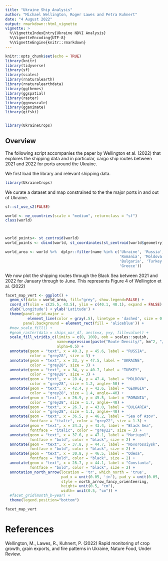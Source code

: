 ```yaml
---
title: "Ukraine Ship Analysis"
author: "Michael Wellington, Roger Lawes and Petra Kuhnert"
date: "4 August 2022"
output: rmarkdown::html_vignette
vignette: >
  %\VignetteIndexEntry{Ukraine NDVI Analysis}
  %\VignetteEncoding{UTF-8}
  %\VignetteEngine{knitr::rmarkdown}
---
```



```r
knitr::opts_chunk$set(echo = TRUE)
library(knitr)
library(tidyverse)
library(sf)
library(scales)
library(rnaturalearth)
library(rnaturalearthdata)
library(ggthemes)
library(ggspatial)
library(raster)
library(ggnewscale)
library(gganimate)
library(gifski)


library(UkraineCrops)


```

## Overview
The following script accompanies the paper by Wellington et al. (2022) that explores the shipping data and in particular, cargo ship routes between 2021 and 2022 for ports around the Ukraine.  

We first load the library and relevant shipping data.
```r

library(UkraineCrops)

```
We curate a dataset and map constrained to the the major ports in and out of Ukraine.


```r
sf::sf_use_s2(FALSE)

world <- ne_countries(scale = "medium", returnclass = "sf")
class(world)



world_points<- st_centroid(world)
world_points <- cbind(world, st_coordinates(st_centroid(world$geometry)))

world_area <- world %>%  dplyr::filter(name %in% c('Ukraine', 'Russia',
                                                   'Romania', 'Moldova',
                                                   'Bulgaria', 'Turkey', 'Georgia',
                                                   'Greece'))
```


We now plot the shipping routes through the Black Sea between 2021 and 2022 for January through to June. This represents Figure 4 of Wellington et al. (2022)

```r

facet_map_vert <- ggplot() + 
  geom_sf(data = world_area, fill="grey", show.legend=FALSE) + 
  coord_sf(xlim = c(25.5, 43.5), ylim = c(40.1, 48.1), expand = FALSE) + 
  xlab('Longitude') + ylab('Latitude') + 
  theme(panel.grid.major = 
          element_line(color = gray(.5), linetype = 'dashed', size = 0.5),
        panel.background = element_rect(fill = 'aliceblue')) +
  #new_scale_fill() +
  #geom_raster(data = ships_war_df, aes(x=x, y=y, fill=value)) +
  scale_fill_viridis_c(limits = c(0, 100), oob = scales::squish, 
                       name=expression(paste("Route Density/", km^2, "/month")),
                       alpha=0.5) +
  annotate(geom = "text", x = 40.3, y = 45.6, label = "RUSSIA", 
           color = "grey28", size = 3) +
  annotate(geom = "text", x = 33, y = 47.5, label = "UKRAINE", 
           color = "grey28", size = 3) +
  annotate(geom = "text", x = 34, y = 40.7, label = "TURKEY", 
           color = "grey28", size = 3) +
  annotate(geom = "text", x = 28.4, y = 47.4, label = "MOLDOVA", 
           color = "grey28", size = 1.2, angle=-50) +
  annotate(geom = "text", x = 42.4, y = 42.6, label = "GEORGIA", 
           color = "grey28", size = 1.4, angle=-40) +
  annotate(geom = "text", x = 26.9, y = 45.5, label = "ROMANIA", 
           color = "grey28", size = 1.7, angle=-40) +
  annotate(geom = "text", x = 26.7, y = 43.0, label = "BULGARIA", 
           color = "grey28", size = 1.1, angle=-40) +
  annotate(geom = "text", x = 36.5, y = 46.2, label = "Sea of Azov", 
           fontface = "italic", color = "grey22", size = 1.3) +
  annotate(geom = "text", x = 34.3, y = 43.4, label = "Black Sea", 
           fontface = "italic", color = "grey22", size = 3) +
  annotate(geom = "text", x = 37.6, y = 47.1, label = "Mariupol", 
           fontface = "bold", color = "black", size = 2) +
  annotate(geom = "text", x = 37.8, y = 44.7, label = "Novorossiysk", 
           fontface = "bold", color = "black", size = 2) +
  annotate(geom = "text", x = 30.8, y = 46.5, label = "Odesa", 
           fontface = "bold", color = "black", size = 2) +
  annotate(geom = "text", x = 28.7, y = 44.1, label = "Constanta", 
           fontface = "bold", color = "black", size = 2) +
  annotation_north_arrow(location = 'tr', which_north = 'true',
                         pad_x = unit(0.05, 'in'), pad_y = unit(0.05, 'in'), 
                         style = north_arrow_fancy_orienteering,
                         height= unit(0.5, "cm"),
                         width= unit(0.5, "cm")) + 
  #facet_grid(month_b~year) +
  theme(legend.position="bottom")

facet_map_vert


```


# References

Wellington, M., Lawes, R., Kuhnert, P. (2022) Rapid monitoring of crop growth, grain exports, and fire patterns in Ukraine, Nature Food, Under Review.



